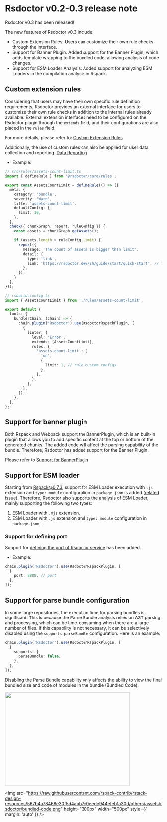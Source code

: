 # Rsdoctor v0.2-0.3 release note

Rsdoctor v0.3 has been released!

The new features of Rsdoctor v0.3 include:

- Custom Extension Rules: Users can customize their own rule checks through the interface.
- Support for Banner Plugin: Added support for the Banner Plugin, which adds template wrapping to the bundled code, allowing analysis of code changes.
- Support for ESM Loader Analysis: Added support for analyzing ESM Loaders in the compilation analysis in Rspack.

## Custom extension rules

Considering that users may have their own specific rule definition requirements, Rsdoctor provides an external interface for users to customize their own rule checks in addition to the internal rules already available.
External extension interfaces need to be configured on the Rsdoctor plugin through the `extends` field, and their configurations are also placed in the `rules` field.

For more details, please refer to: [Custom Extension Rules](/guide/rules/rule-custom)

Additionally, the use of custom rules can also be applied for user data collection and reporting. [Data Reporting](/guide/rules/upload-data)

- Example:

```ts
// src/rules/assets-count-limit.ts
import { defineRule } from '@rsdoctor/core/rules';

export const AssetsCountLimit = defineRule(() => ({
  meta: {
    category: 'bundle',
    severity: 'Warn',
    title: 'assets-count-limit',
    defaultConfig: {
      limit: 10,
    },
  },
  check({ chunkGraph, report, ruleConfig }) {
    const assets = chunkGraph.getAssets();

    if (assets.length > ruleConfig.limit) {
      report({
        message: 'The count of assets is bigger than limit',
        detail: {
          type: 'link',
          link: 'https://rsdoctor.dev/zh/guide/start/quick-start', // This link just for show case.
        },
      });
    }
  },
}));
```

```ts
// rsbuild.config.ts
import { AssetsCountLimit } from './rules/assets-count-limit';

export default {
  tools: {
    bundlerChain: (chain) => {
      chain.plugin('Rsdoctor').use(RsdoctorRspackPlugin, [
        {
          linter: {
            level: 'Error',
            extends: [AssetsCountLimit],
            rules: {
              'assets-count-limit': [
                'on',
                {
                  limit: 1, // rule custom configs
                },
              ],
            },
          },
        },
      ]);
    },
  },
};
```

## Support for banner plugin

Both Rspack and Webpack support the BannerPlugin, which is an built-in plugin that allows you to add specific content at the top or bottom of the generated chunks. The added code will affect the parsing capability of the bundle.
Therefore, Rsdoctor has added support for the Banner Plugin.

Please refer to [Support for BannerPlugin](/guide/usage/bundle-size#support-for-bannerplugin)

## Support for ESM loader

Starting from Rspack@0.7.3, support for ESM Loader execution with `.js` extension and `type: module` configuration in `package.json` is added ([related issue](https://github.com/web-infra-dev/rspack/issues/5735)). Therefore, Rsdoctor also supports the analysis of ESM Loader, mainly supporting the following two types:

1. ESM Loader with `.mjs` extension.
2. ESM Loader with `.js` extension and `type: module` configuration in `package.json`.

### Support for defining port

Support for [defining the port of Rsdoctor service](/config/options/options#port) has been added.

- Example:

```ts
chain.plugin('Rsdoctor').use(RsdoctorRspackPlugin, [
  {
    port: 8888, // port
  },
]);
```

## Support for parse bundle configuration

In some large repositories, the execution time for parsing bundles is significant. This is because the Parse Bundle analysis relies on AST parsing and processing, which can be time-consuming when there are a large number of files.
If this capability is not necessary, it can be selectively disabled using the `supports.parseBundle` configuration. Here is an example:

```ts
chain.plugin('Rsdoctor').use(RsdoctorRspackPlugin, [
  {
    supports: {
      parseBundle: false,
    },
  },
]);
```

Disabling the Parse Bundle capability only affects the ability to view the final bundled size and code of modules in the bundle (Bundled Code).

<div style={{ display: 'flex' }}>
  <img
    src="https://raw.githubusercontent.com/rspack-contrib/rstack-design-resources/567b4a78468e30f5d4abb7c0eede944efeb1a30d/others/assets/rsdoctor/bundled-size.jpeg"
    height="300px"
    width="400px"
    style={{ margin: 'auto' }}
  />

  <img
    src="https://raw.githubusercontent.com/rspack-contrib/rstack-design-resources/567b4a78468e30f5d4abb7c0eede944efeb1a30d/others/assets/rsdoctor/bundled-code.png"
    height="300px"
    width="500px"
    style={{ margin: 'auto' }}
  />
</div>

